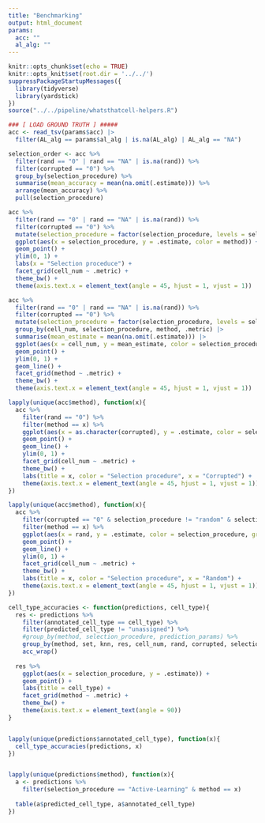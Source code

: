 ```yaml
---
title: "Benchmarking"
output: html_document
params:
  acc: ""
  al_alg: ""
---
```


```r
knitr::opts_chunk$set(echo = TRUE)
knitr::opts_knit$set(root.dir = '../../')
suppressPackageStartupMessages({
  library(tidyverse)
  library(yardstick)
})
source("../../pipeline/whatsthatcell-helpers.R")
```


```r
### [ LOAD GROUND TRUTH ] #####
acc <- read_tsv(params$acc) |>
  filter(AL_alg == params$al_alg | is.na(AL_alg) | AL_alg == "NA")
```


```r
selection_order <- acc %>% 
  filter(rand == "0" | rand == "NA" | is.na(rand)) %>% 
  filter(corrupted == "0") %>% 
  group_by(selection_procedure) %>% 
  summarise(mean_accuracy = mean(na.omit(.estimate))) %>% 
  arrange(mean_accuracy) %>% 
  pull(selection_procedure)

acc %>% 
  filter(rand == "0" | rand == "NA" | is.na(rand)) %>% 
  filter(corrupted == "0") %>% 
  mutate(selection_procedure = factor(selection_procedure, levels = selection_order)) %>% 
  ggplot(aes(x = selection_procedure, y = .estimate, color = method)) +
  geom_point() +
  ylim(0, 1) +
  labs(x = "Selection proceduce") +
  facet_grid(cell_num ~ .metric) +
  theme_bw() +
  theme(axis.text.x = element_text(angle = 45, hjust = 1, vjust = 1))
```

```r
acc %>% 
  filter(rand == "0" | rand == "NA" | is.na(rand)) %>% 
  filter(corrupted == "0") %>% 
  mutate(selection_procedure = factor(selection_procedure, levels = selection_order)) |>
  group_by(cell_num, selection_procedure, method, .metric) |> 
  summarise(mean_estimate = mean(na.omit(.estimate))) |> 
  ggplot(aes(x = cell_num, y = mean_estimate, color = selection_procedure)) +
  geom_point() +
  ylim(0, 1) +
  geom_line() +
  facet_grid(method ~ .metric) +
  theme_bw() +
  theme(axis.text.x = element_text(angle = 45, hjust = 1, vjust = 1))
```

```r
lapply(unique(acc$method), function(x){
  acc %>% 
    filter(rand == "0") %>% 
    filter(method == x) %>% 
    ggplot(aes(x = as.character(corrupted), y = .estimate, color = selection_procedure, group = selection_procedure)) + 
    geom_point() +
    geom_line() +
    ylim(0, 1) +
    facet_grid(cell_num ~ .metric) + 
    theme_bw() + 
    labs(title = x, color = "Selection procedure", x = "Corrupted") +
    theme(axis.text.x = element_text(angle = 45, hjust = 1, vjust = 1))
})
```

```r
lapply(unique(acc$method), function(x){
  acc %>% 
    filter(corrupted == "0" & selection_procedure != "random" & selection_procedure != "Seurat-clustering") %>% 
    filter(method == x) %>% 
    ggplot(aes(x = rand, y = .estimate, color = selection_procedure, group = selection_procedure)) +
    geom_point() + 
    geom_line() +
    ylim(0, 1) +
    facet_grid(cell_num ~ .metric) + 
    theme_bw() + 
    labs(title = x, color = "Selection procedure", x = "Random") +
    theme(axis.text.x = element_text(angle = 45, hjust = 1, vjust = 1))
})
```


```r
cell_type_accuracies <- function(predictions, cell_type){
  res <- predictions %>% 
    filter(annotated_cell_type == cell_type) %>% 
    filter(predicted_cell_type != "unassigned") %>% 
    #group_by(method, selection_procedure, prediction_params) %>% 
    group_by(method, set, knn, res, cell_num, rand, corrupted, selection_procedure) %>% 
    acc_wrap()
  
  res %>% 
    ggplot(aes(x = selection_procedure, y = .estimate)) +
    geom_point() +
    labs(title = cell_type) +
    facet_grid(method ~ .metric) +
    theme_bw() +
    theme(axis.text.x = element_text(angle = 90))
}


lapply(unique(predictions$annotated_cell_type), function(x){
  cell_type_accuracies(predictions, x)
})


lapply(unique(predictions$method), function(x){
  a <- predictions %>% 
    filter(selection_procedure == "Active-Learning" & method == x)
  
  table(a$predicted_cell_type, a$annotated_cell_type)
})
```

